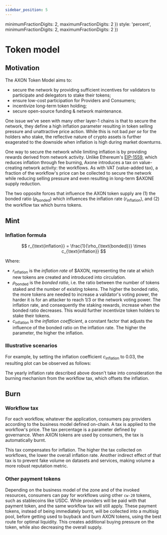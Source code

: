 ```yaml
---
sidebar_position: 5
---
```


  minimumFractionDigits: 2,
  maximumFractionDigits: 2
})
  style: 'percent',
  minimumFractionDigits: 2,
  maximumFractionDigits: 2
})

# Token model

## Motivation

The AXON Token Model aims to:

- secure the network by providing sufficient incentives for validators to participate and delegators to stake their tokens;
- ensure low-cost participation for Providers and Consumers;
- incentivize long-term token holding;
- secure open-source funding & network maintenance.

One issue we've seen with many other layer-1 chains is that to secure the network, they define a high inflation parameter resulting in token selling pressure and unattractive price action. While this is not bad *per se* for the holders who stake, the reflective nature of crypto assets is further exagerated to the downside when inflation is high during market downturns.

One way to secure the network while limiting inflation is by providing rewards derived from network activity. Unlike Ethereum's [EIP-1559](https://eips.ethereum.org/EIPS/eip-1559), which reduces inflation through fee burning, Axone introduces a tax on value-creating network activity: the workflows. As with VAT (value-added tax), a fraction of the workflow's price can be collected to secure the network while reducing selling pressure and even resulting in long-term $AXONE supply reduction.

The two opposite forces that influence the AXON token supply are (1) the bonded ratio ($\rho_{\text{bonded}}$) which influences the inflation rate ($r_{\text{inflation}}$), and (2) the workflow tax which burns tokens.

## Mint

### Inflation formula

$$
r_{\text{inflation}} = \frac{1}{\rho_{\text{bonded}}} \times c_{\text{inflation}}
$$

Where:
- $r_{\text{inflation}}$ is the *inflation rate* of $AXON, representing the rate at which new tokens are created and introduced into circulation. 
- $\rho_{\text{bonded}}$ is the *bonded ratio*, i.e. the ratio between the number of tokens staked and the number of existing tokens. The higher the bonded ratio, the more tokens are needed to increase a validator's voting power, the harder it is for an attacker to reach $1 / 3$ or the network voting power. The inflation rate, and consequently the staking rewards, increase when the bonded ratio decreases. This would further incentivize token holders to stake their tokens.
- $c_{\text{inflation}}$ is the *inflation coefficient*, a constant factor that adjusts the influence of the bonded ratio on the inflation rate. The higher the parameter, the higher the inflation.

### Illustrative scenarios

For example, by setting the inflation coefficient $c_{\text{inflation}}$ to 0.03, the resulting plot can be observed as follows:

<LinePlot
  caption="Plot of yearly r_inflation = (1 / ρ_bonded) * 0.03"
  xLegend="Bonded Ratio"
  yLegend="Inflation (%)"
  xFormat={nIntFormat.format}
  yFormat={nIntFormat.format}
  data={inflationRateData}
/>

The yearly inflation rate described above doesn't take into consideration the burning mechanism from the workflow tax, which offsets the inflation.

## Burn

### Workflow tax

For each workflow, whatever the application, consumers pay providers according to the business model defined on-chain. A tax is applied to the workflow's price. The tax percentage is a parameter defined by governance. When AXON tokens are used by consumers, the tax is automatically burnt.

This tax compensates for inflation. The higher the tax collected on workflows, the lower the overall inflation rate. Another indirect effect of that tax is to prevent fake volume on datasets and services, making volume a more robust reputation metric.

### Other payment tokens

Depending on the business model of the zone and of the invoked resources, consumers can pay for workflows using other `cw-20` tokens, such as stablecoins like USDC. While providers will be paid with that payment token, and the same workflow tax will still apply. These payment tokens, instead of being immediately burnt, will be collected into a multisig pool, before getting used to buyback and burn AXON tokens, using the best route for optimal liquidity. This creates additional buying pressure on the token, while also decreasing the overall supply.
